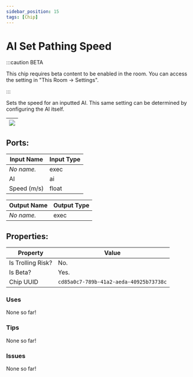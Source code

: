 ```yaml
---
sidebar_position: 15
tags: [Chip]
---
```


# AI Set Pathing Speed
:::caution BETA

This chip requires beta content to be enabled in the room. You can access the setting in "This Room -> Settings".

:::

Sets the speed for an inputted AI. This same setting can be determined by configuring the AI itself.

| ![](https://images-ext-2.discordapp.net/external/MPmIaQzlEPmgGWlgi-WxBBXt0Bjv_zWPkg1y1f_sy3s/https/www.recroomcircuits.com/image/circuit/absolute-value?width=206&height=108) |
|-----|

## Ports:

| Input Name | Input Type |
|-----------|-----------|
| *No name.* | exec |
| AI | ai |
| Speed (m/s) | float |

| Output Name | Output Type |
|-----------|-----------|
| *No name.* | exec |

## Properties:

| Property  | Value |
|-------------------|-----------|
| Is Trolling Risk? | No. |
| Is Beta? | Yes. |
| Chip UUID | `cd85a0c7-789b-41a2-aeda-40925b73738c` |

### Uses

None so far!

### Tips

None so far!

### Issues

None so far!